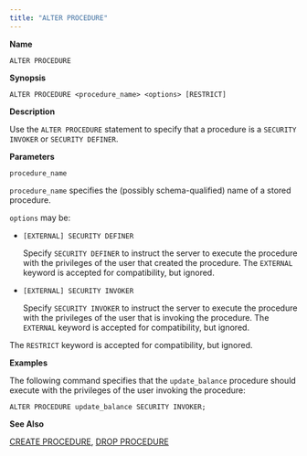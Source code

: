 ```yaml
---
title: "ALTER PROCEDURE"
---
```


<div id="alter_procedure" class="registered_link"></div>

**Name**

`ALTER PROCEDURE`

**Synopsis**

```text
ALTER PROCEDURE <procedure_name> <options> [RESTRICT]
```

**Description**

Use the `ALTER PROCEDURE` statement to specify that a procedure is a `SECURITY INVOKER` or `SECURITY DEFINER`.

**Parameters**

`procedure_name`

 `procedure_name` specifies the (possibly schema-qualified) name of a stored procedure.

`options` may be:

-   `[EXTERNAL] SECURITY DEFINER`

    Specify `SECURITY DEFINER` to instruct the server to execute the procedure with the privileges of the user that created the procedure. The `EXTERNAL` keyword is accepted for compatibility, but ignored.

-   `[EXTERNAL] SECURITY INVOKER`

    Specify `SECURITY INVOKER` to instruct the server to execute the procedure with the privileges of the user that is invoking the procedure. The `EXTERNAL` keyword is accepted for compatibility, but ignored.

The `RESTRICT` keyword is accepted for compatibility, but ignored.

**Examples**

The following command specifies that the `update_balance` procedure should execute with the privileges of the user invoking the procedure:

```text
ALTER PROCEDURE update_balance SECURITY INVOKER;
```

**See Also**

[CREATE PROCEDURE](28_create_procedure/#create_procedure), [DROP PROCEDURE](50_drop_procedure/#drop_procedure)
